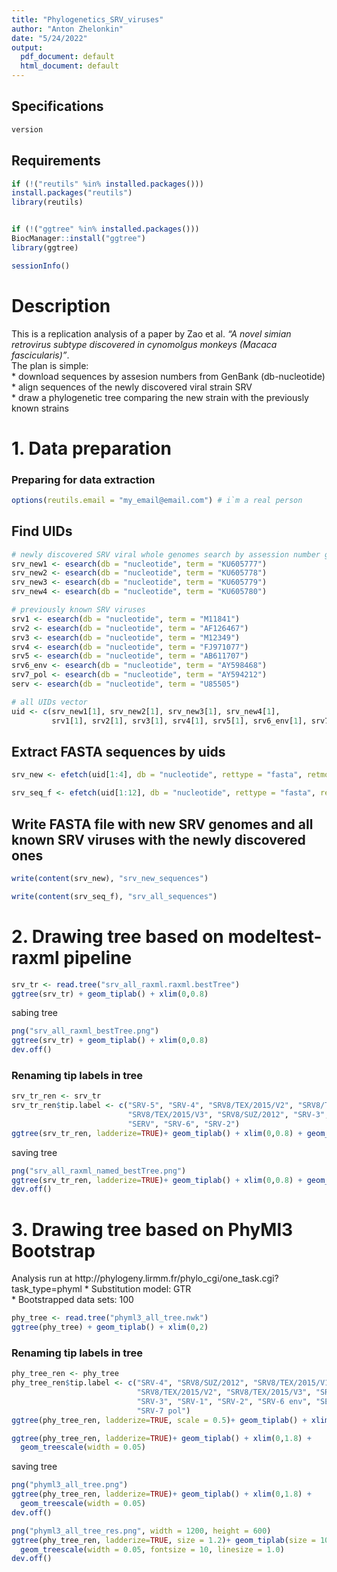 ```yaml
---
title: "Phylogenetics_SRV_viruses"
author: "Anton Zhelonkin"
date: "5/24/2022"
output:
  pdf_document: default
  html_document: default
---
```


## Specifications
```r
version
```

## Requirements
```r
if (!("reutils" %in% installed.packages()))
install.packages("reutils")
library(reutils)


if (!("ggtree" %in% installed.packages()))
BiocManager::install("ggtree")
library(ggtree)

sessionInfo()
```

# Description 
This is a replication analysis of a paper by Zao et al. *"A novel simian retrovirus subtype discovered in cynomolgus monkeys (Macaca fascicularis)"*.   
The plan is simple:   
* download sequences by assesion numbers from GenBank (db-nucleotide)  
* align sequences of the newly discovered viral strain SRV   
* draw a phylogenetic tree comparing the new strain with the previously known strains   

# 1. Data preparation
### Preparing for data extraction 
```r
options(reutils.email = "my_email@email.com") # i`m a real person
```

## Find UIDs
```r
# newly discovered SRV viral whole genomes search by assession number given in the article 
srv_new1 <- esearch(db = "nucleotide", term = "KU605777")
srv_new2 <- esearch(db = "nucleotide", term = "KU605778")
srv_new3 <- esearch(db = "nucleotide", term = "KU605779")
srv_new4 <- esearch(db = "nucleotide", term = "KU605780")

# previously known SRV viruses 
srv1 <- esearch(db = "nucleotide", term = "M11841")
srv2 <- esearch(db = "nucleotide", term = "AF126467")
srv3 <- esearch(db = "nucleotide", term = "M12349")
srv4 <- esearch(db = "nucleotide", term = "FJ971077")
srv5 <- esearch(db = "nucleotide", term = "AB611707")
srv6_env <- esearch(db = "nucleotide", term = "AY598468")
srv7_pol <- esearch(db = "nucleotide", term = "AY594212")
serv <- esearch(db = "nucleotide", term = "U85505")

# all UIDs vector
uid <- c(srv_new1[1], srv_new2[1], srv_new3[1], srv_new4[1],
         srv1[1], srv2[1], srv3[1], srv4[1], srv5[1], srv6_env[1], srv7_pol[1], serv[1])
```

## Extract FASTA sequences by uids
```r
srv_new <- efetch(uid[1:4], db = "nucleotide", rettype = "fasta", retmode = "text")

srv_seq_f <- efetch(uid[1:12], db = "nucleotide", rettype = "fasta", retmode = "text")
```

## Write FASTA file with new SRV genomes and all known SRV viruses with the newly discovered ones 
```r
write(content(srv_new), "srv_new_sequences")

write(content(srv_seq_f), "srv_all_sequences")
```



# 2. Drawing tree based on modeltest-raxml pipeline
```r
srv_tr <- read.tree("srv_all_raxml.raxml.bestTree")
ggtree(srv_tr) + geom_tiplab() + xlim(0,0.8)
```
sabing tree
```r
png("srv_all_raxml_bestTree.png")
ggtree(srv_tr) + geom_tiplab() + xlim(0,0.8)
dev.off()
```


### Renaming tip labels in tree
```r
srv_tr_ren <- srv_tr
srv_tr_ren$tip.label <- c("SRV-5", "SRV-4", "SRV8/TEX/2015/V2", "SRV8/TEX/2015/V1",
                          "SRV8/TEX/2015/V3", "SRV8/SUZ/2012", "SRV-3", "SRV-1", "SRV-7",
                          "SERV", "SRV-6", "SRV-2")
ggtree(srv_tr_ren, ladderize=TRUE)+ geom_tiplab() + xlim(0,0.8) + geom_treescale(width = 0.05)
```
saving tree
```r
png("srv_all_raxml_named_bestTree.png")
ggtree(srv_tr_ren, ladderize=TRUE)+ geom_tiplab() + xlim(0,0.8) + geom_treescale(width = 0.05)
dev.off()
```

# 3. Drawing tree based on PhyMl3 Bootstrap 
Analysis run at http://phylogeny.lirmm.fr/phylo_cgi/one_task.cgi?task_type=phyml
* Substitution model: GTR  
* Bootstrapped data sets: 100

```r
phy_tree <- read.tree("phyml3_all_tree.nwk")
ggtree(phy_tree) + geom_tiplab() + xlim(0,2)
```
### Renaming tip labels in tree
```r
phy_tree_ren <- phy_tree
phy_tree_ren$tip.label <- c("SRV-4", "SRV8/SUZ/2012", "SRV8/TEX/2015/V1",
                            "SRV8/TEX/2015/V2", "SRV8/TEX/2015/V3", "SRV-5",
                            "SRV-3", "SRV-1", "SRV-2", "SRV-6 env", "SERV",
                            "SRV-7 pol")
ggtree(phy_tree_ren, ladderize=TRUE, scale = 0.5)+ geom_tiplab() + xlim(0,2) + geom_treescale()
```
```r
ggtree(phy_tree_ren, ladderize=TRUE)+ geom_tiplab() + xlim(0,1.8) + 
  geom_treescale(width = 0.05)
```
saving tree
```r
png("phyml3_all_tree.png")
ggtree(phy_tree_ren, ladderize=TRUE)+ geom_tiplab() + xlim(0,1.8) + 
  geom_treescale(width = 0.05)
dev.off()
```
```r
png("phyml3_all_tree_res.png", width = 1200, height = 600)
ggtree(phy_tree_ren, ladderize=TRUE, size = 1.2)+ geom_tiplab(size = 10) + xlim(0,1.8) + 
  geom_treescale(width = 0.05, fontsize = 10, linesize = 1.0)
dev.off()
```

